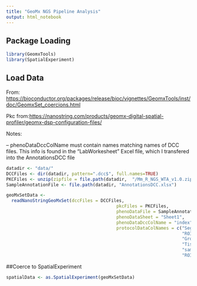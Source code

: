 ```yaml
---
title: "GeoMx NGS Pipeline Analysis"
output: html_notebook
---
```


## Package Loading

```r
library(GeomxTools)
library(SpatialExperiment)
```

## Load Data

From: <https://bioconductor.org/packages/release/bioc/vignettes/GeomxTools/inst/doc/GeomxSet_coercions.html>

Pkc from:<https://nanostring.com/products/geomx-digital-spatial-profiler/geomx-dsp-configuration-files/>

Notes:

-- phenoDataDccColName must contain names matching names of DCC files. This info is found in the "LabWorkesheet" Excel file, which I transfered into the AnnotationsDCC file

```r
datadir <- "data/"
DCCFiles <- dir(datadir, pattern=".dcc$", full.names=TRUE)
PKCFiles <- unzip(zipfile = file.path(datadir,  "/Mm_R_NGS_WTA_v1.0.zip"))
SampleAnnotationFile <- file.path(datadir, "AnnotationsDCC.xlsx")

geoMxSetData <-
  readNanoStringGeoMxSet(dccFiles = DCCFiles,
                                          pkcFiles = PKCFiles,
                                          phenoDataFile = SampleAnnotationFile,
                                          phenoDataSheet = "Sheet1",
                                          phenoDataDccColName = "index",
                                          protocolDataColNames = c("Segment_Name_Label_",
                                                                   "ROIComments",
                                                                   "Group",
                                                                   "Tissue",
                                                                   "sample",
                                                                   "ROI_Label_"))
```

##Coerce to SpatialExperiment

```r
spatialData <- as.SpatialExperiment(geoMxSetData)
```
